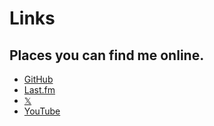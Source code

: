 # Links

## Places you can find me online.

- [GitHub](https://github.com/kristianfreeman)
- [Last.fm](https://last.fm/user/kristianfr)
- [𝕏](https://x.com/kristianf_)
- [YouTube](https://kristianf.dev/youtube)
